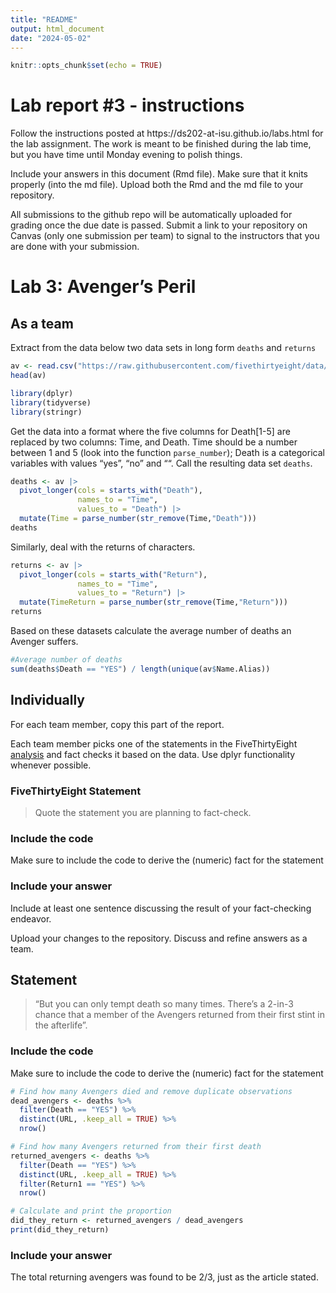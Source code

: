 ```yaml
---
title: "README"
output: html_document
date: "2024-05-02"
---
```


```r
knitr::opts_chunk$set(echo = TRUE)
```
# Lab report #3 - instructions

Follow the instructions posted at https://ds202-at-isu.github.io/labs.html for the lab assignment. The work is meant to be finished during the lab time, but you have time until Monday evening to polish things.

Include your answers in this document (Rmd file). Make sure that it knits properly (into the md file). Upload both the Rmd and the md file to your repository.  

All submissions to the github repo will be automatically uploaded for grading once the due date is passed.
Submit a link to your repository on Canvas (only one submission per team) to signal to the instructors that you are done with your submission.

# Lab 3: Avenger's Peril

## As a team

Extract from the data below two data sets in long form `deaths` and `returns`

```r
av <- read.csv("https://raw.githubusercontent.com/fivethirtyeight/data/master/avengers/avengers.csv", stringsAsFactors = FALSE)
head(av)
```
```r
library(dplyr)
library(tidyverse)
library(stringr)
```

Get the data into a format where the five columns for Death[1-5] are replaced by two columns: Time, and Death. Time should be a number between 1 and 5 (look into the function `parse_number`); Death is a categorical variables with values "yes", "no" and "". Call the resulting data set `deaths`. 

```r
deaths <- av |>
  pivot_longer(cols = starts_with("Death"),
               names_to = "Time",
               values_to = "Death") |>
  mutate(Time = parse_number(str_remove(Time,"Death")))
deaths
```

Similarly, deal with the returns of characters.

```r
returns <- av |>
  pivot_longer(cols = starts_with("Return"),
               names_to = "Time",
               values_to = "Return") |>
  mutate(TimeReturn = parse_number(str_remove(Time,"Return")))
returns
```

Based on these datasets calculate the average number of deaths an Avenger suffers. 

```r
#Average number of deaths
sum(deaths$Death == "YES") / length(unique(av$Name.Alias))
```

## Individually

For each team member, copy this part of the report. 

Each team member picks one of the statements in the FiveThirtyEight [analysis](https://fivethirtyeight.com/features/avengers-death-comics-age-of-ultron/) and fact checks it based on the data. Use dplyr functionality whenever possible.

### FiveThirtyEight Statement

> Quote the statement you are planning to fact-check.

### Include the code

Make sure to include the code to derive the (numeric) fact for the statement

### Include your answer

Include at least one sentence discussing the result of your fact-checking endeavor.

Upload your changes to the repository. Discuss and refine answers as a team.


## Statement

> "But you can only tempt death so many times. There’s a 2-in-3 chance that a member of the Avengers returned from their first stint in the afterlife".

### Include the code

Make sure to include the code to derive the (numeric) fact for the statement

```r

# Find how many Avengers died and remove duplicate observations
dead_avengers <- deaths %>%
  filter(Death == "YES") %>%
  distinct(URL, .keep_all = TRUE) %>%
  nrow()

# Find how many Avengers returned from their first death
returned_avengers <- deaths %>%
  filter(Death == "YES") %>%
  distinct(URL, .keep_all = TRUE) %>%
  filter(Return1 == "YES") %>%
  nrow()

# Calculate and print the proportion
did_they_return <- returned_avengers / dead_avengers
print(did_they_return)

```

### Include your answer
The total returning avengers was found to be 2/3, just as the article stated.

